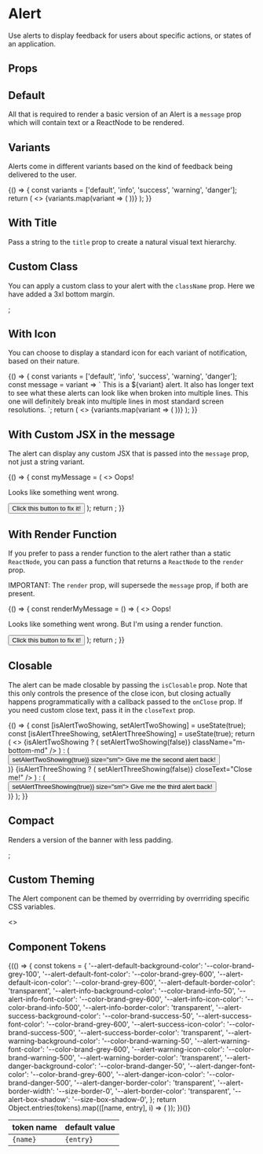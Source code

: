 
<Meta title="Components/Alert/Overview" component={Alert} />

# Alert

Use alerts to display feedback for users about specific actions, or states of an application.

<Canvas isExpanded>
  <Alert
    title="Contact Created"
    message="The contact was saved on December 3, 2020 at 6:10pm PDT"
    variant="success"
    isClosable
    hasIcon
  />
</Canvas>

## Props

<ArgsTable of={Alert} />

## Default

All that is required to render a basic version of an Alert is a `message` prop which will contain text
or a ReactNode to be rendered.

<Canvas>
  <Story name="Default">
    <Alert message="Hello world!" />
  </Story>
</Canvas>

## Variants

Alerts come in different variants based on the kind of feedback being delivered to the user.

<Canvas>
  <Story name="Variants">
    {() => {
      const variants = ['default', 'info', 'success', 'warning', 'danger'];
      return (
        <>
          {variants.map(variant => (
            <Alert key={variant} message={variant} variant={variant} className="m-bottom-md" />
          ))}
        </>
      );
    }}
  </Story>
</Canvas>

## With Title

Pass a string to the `title` prop to create a natural visual text hierarchy.

<Canvas>
  <Story name="With Title">
    <Alert
      title="Proposal Archived"
      message="The proposal was archived on Sept 9, 2020 at 5:31pm?"
      className="m-bottom-md"
    />
    <Alert variant="danger" title="Contact Deleted" />
  </Story>
</Canvas>

## Custom Class

You can apply a custom class to your alert with the `className` prop. Here we have added a 3xl bottom margin.

<Canvas>
  <Story name="Custom Class">
    <Alert message="Hello world!" variant="success" className="m-bottom-3xl" />;
  </Story>
</Canvas>

## With Icon

You can choose to display a standard icon for each variant of notification, based on their nature.

<Canvas>
  <Story name="With Icon">
    {() => {
      const variants = ['default', 'info', 'success', 'warning', 'danger'];
      const message = variant => `
        This is a ${variant} alert. It also has longer text to see what these alerts
        can look like when broken into multiple lines. This one will definitely
        break into multiple lines in most standard screen resolutions.
      `;
      return (
        <>
          {variants.map(variant => (
            <Alert
              message={message(variant)}
              key={variant}
              title={variant.charAt(0).toUpperCase() + variant.slice(1)}
              variant={variant}
              hasIcon
              className="m-bottom-md"
            />
          ))}
        </>
      );
    }}
  </Story>
</Canvas>

## With Custom JSX in the message

The alert can display any custom JSX that is passed into the `message` prop, not just a string variant.

<Canvas>
  <Story name="With Custom JSX Message">
    {() => {
      const myMessage = (
        <>
          <Heading as="h3" size="xl">
            Oops!
          </Heading>
          <p>Looks like something went wrong.</p>
          <Button size="sm" className="m-top-sm">
            Click this button to fix it!
          </Button>
        </>
      );
      return <Alert message={myMessage} variant="danger" />;
    }}
  </Story>
</Canvas>

## With Render Function

If you prefer to pass a render function to the alert rather than a static `ReactNode`, you can pass a function
that returns a `ReactNode` to the `render` prop.

IMPORTANT: The `render` prop, will supersede the `message` prop, if both are present.

<Canvas>
  <Story name="With Render Function">
    {() => {
      const renderMyMessage = () => (
        <>
          <Heading as="h3" size="xl">
            Oops!
          </Heading>
          <p>Looks like something went wrong. But I'm using a render function.</p>
          <Button size="sm" className="m-top-sm">
            Click this button to fix it!
          </Button>
        </>
      );
      return <Alert render={renderMyMessage} variant="danger" />;
    }}
  </Story>
</Canvas>

## Closable

The alert can be made closable by passing the `isClosable` prop. Note that this only controls the presence of
the close icon, but closing actually happens programmatically with a callback passed to the `onClose` prop.
If you need custom close text, pass it in the `closeText` prop.

<Canvas>
  <Story name="Closable">
    {() => {
      const [isAlertTwoShowing, setAlertTwoShowing] = useState(true);
      const [isAlertThreeShowing, setAlertThreeShowing] = useState(true);
      return (
        <>
          <Alert
            title="Won't Close"
            message="Closable, but with no onClose callback so nothing happens when clicked."
            variant="warning"
            isClosable
            className="m-bottom-md"
          />
          {isAlertTwoShowing ? (
            <Alert
              title="Closable"
              message="This one works!"
              variant="info"
              isClosable
              onClose={() => setAlertTwoShowing(false)}
              className="m-bottom-md"
            />
          ) : (
            <div className="m-bottom-md">
              <Button onClick={() => setAlertTwoShowing(true)} size="sm">
                Give me the second alert back!
              </Button>
            </div>
          )}
          {isAlertThreeShowing ? (
            <Alert
              message="With custom close text!"
              variant="info"
              isClosable
              onClose={() => setAlertThreeShowing(false)}
              closeText="Close me!"
            />
          ) : (
            <div className="m-bottom-md">
              <Button onClick={() => setAlertThreeShowing(true)} size="sm">
                Give me the third alert back!
              </Button>
            </div>
          )}
        </>
      );
    }}
  </Story>
</Canvas>

## Compact

Renders a version of the banner with less padding.

<Canvas>
  <Story name="Compact">
    <Alert message="Compact Alerts have less padding" variant="info" isCompact />;
  </Story>
</Canvas>

## Custom Theming

The Alert component can be themed by overrriding by overrriding specific CSS variables.

<Canvas>
  <Story name="With Custom Theme">
    <>
      <div
        style={{
          '--color-brand-info-50': '#CFC5E9',
          '--color-brand-info-500': '#603FB5',
        }}
      >
        <Alert
          message="Here we've overwritten base token values so that the alert inherits new values."
          title="Custom Theme"
          variant="info"
          hasIcon
          className="m-bottom-md"
        />
      </div>
      <div
        style={{
          '--alert-info-font-color': '#603FB5',
          '--alert-info-background-color': 'white',
          '--alert-info-icon-color': '#603FB5',
          '--alert-border-width': 'var(--size-border-xs)',
          '--alert-info-border-color': 'var(--alert-info-icon-color)',
          '--alert-box-shadow': '0 2px 4px 0 #CFC5E9, 0 1px 2px 0 #CFC5E9',
        }}
      >
        <Alert
          message="Here we've overwritten ONLY the values for the 'info' alert variant so other components will be unaffected"
          title="Custom Theme"
          variant="info"
          hasIcon
          className="m-bottom-md"
        />
      </div>
    </>
  </Story>
</Canvas>

## Component Tokens

<table>
  <thead>
    <tr>
      <th>token name</th>
      <th>default value</th>
    </tr>
  </thead>
  <tbody>
    {(() => {
      const tokens = {
        '--alert-default-background-color': '--color-brand-grey-100',
        '--alert-default-font-color': '--color-brand-grey-600',
        '--alert-default-icon-color': '--color-brand-grey-600',
        '--alert-default-border-color': 'transparent',
        '--alert-info-background-color': '--color-brand-info-50',
        '--alert-info-font-color': '--color-brand-grey-600',
        '--alert-info-icon-color': '--color-brand-info-500',
        '--alert-info-border-color': 'transparent',
        '--alert-success-background-color': '--color-brand-success-50',
        '--alert-success-font-color': '--color-brand-grey-600',
        '--alert-success-icon-color': '--color-brand-success-500',
        '--alert-success-border-color': 'transparent',
        '--alert-warning-background-color': '--color-brand-warning-50',
        '--alert-warning-font-color': '--color-brand-grey-600',
        '--alert-warning-icon-color': '--color-brand-warning-500',
        '--alert-warning-border-color': 'transparent',
        '--alert-danger-background-color': '--color-brand-danger-50',
        '--alert-danger-font-color': '--color-brand-grey-600',
        '--alert-danger-icon-color': '--color-brand-danger-500',
        '--alert-danger-border-color': 'transparent',
        '--alert-border-width': '--size-border-0',
        '--alert-border-color': 'transparent',
        '--alert-box-shadow': '--size-box-shadow-0',
      };
      return Object.entries(tokens).map(([name, entry], i) => (
        <tr key={i}>
          <td>
            <code>{name}</code>
          </td>
          <td>
            <code>{entry}</code>
          </td>
        </tr>
      ));
    })()}
  </tbody>
</table>
